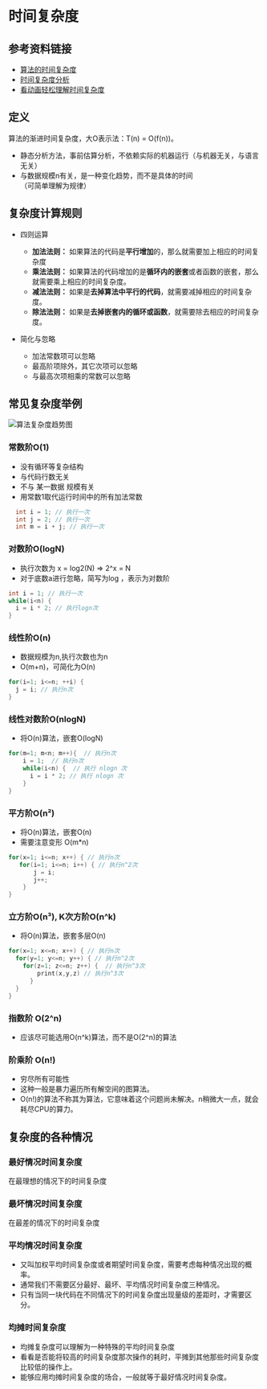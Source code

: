 # 时间复杂度

## 参考资料链接

- [算法的时间复杂度](https://zhuanlan.zhihu.com/p/50479555)
- [时间复杂度分析](https://zhuanlan.zhihu.com/p/361636579)
- [看动画轻松理解时间复杂度](https://www.cxyxiaowu.com/1996.html)

## 定义

算法的渐进时间复杂度，大O表示法：T(n) = O(f(n))。

  - 静态分析方法，事前估算分析，不依赖实际的机器运行（与机器无关，与语言无关）
  - 与数据规模n有关，是<t b b1>一种变化趋势，而不是具体的时间</t>（可简单理解为规律）

## 复杂度计算规则

- 四则运算
  - **加法法则：** 如果算法的代码是**平行增加**的，那么就需要加上相应的时间复杂度
  - **乘法法则：** 如果算法的代码增加的是**循环内的嵌套**或者函数的嵌套，那么就需要乘上相应的时间复杂度。
  - **减法法则：** 如果是**去掉算法中平行的代码**，就需要减掉相应的时间复杂度。
  - **除法法则：** 如果是**去掉嵌套内的循环或函数**，就需要除去相应的时间复杂度。

- 简化与忽略
  - 加法常数项可以忽略
  - 最高阶项除外，其它次项可以忽略
  - 与最高次项相乘的常数可以忽略

## 常见复杂度举例

![算法复杂度趋势图](./images/img-1.png)

### 常数阶O(1)

- 没有循环等复杂结构
- 与代码行数无关
- 不与 某一数据 规模有关
- 用常数1取代运行时间中的所有加法常数

```c
  int i = 1; // 执行一次
  int j = 2; // 执行一次
  int m = i + j; // 执行一次
```

### 对数阶O(logN)

- 执行次数为 x = log2(N) => 2^x = N
- 对于底数a进行忽略，简写为log ，表示为对数阶

```c
int i = 1; // 执行一次
while(i<n) {
  i = i * 2; // 执行logn次
}
```

### 线性阶O(n)

- 数据规模为n,执行次数也为n
- O(m+n)，可简化为O(n)

```c
for(i=1; i<=n; ++i) {
  j = i; // 执行n次
}
```

### 线性对数阶O(nlogN)

- 将O(n)算法，嵌套O(logN)

```c
for(m=1; m<n; m++){  // 执行n次
    i = 1;  // 执行n次
    while(i<n) {  // 执行 nlogn 次
      i = i * 2; // 执行 nlogn 次
    }
}
```

### 平方阶O(n²)

- 将O(n)算法，嵌套O(n)
- 需要注意变形 O(m*n)

```c
for(x=1; i<=n; x++) { // 执行n次
   for(i=1; i<=n; i++) { // 执行n^2次
       j = i;
       j++;
    }
}
```

### 立方阶O(n³), K次方阶O(n^k)

- 将O(n)算法，嵌套多层O(n)

```c
for(x=1; x<=n; x++) { // 执行n次
  for(y=1; y<=n; y++) { // 执行n^2次
    for(z=1; z<=n; z++) {  // 执行n^3次
        print(x,y,z) // 执行n^3次
      }
  }
}
```

### 指数阶 O(2^n)

- 应该尽可能选用O(n^k)算法，而不是O(2^n)的算法

### 阶乘阶 O(n!)

- 穷尽所有可能性
- 这种一般是暴力遍历所有解空间的图算法。
- O(n!)的算法不称其为算法，它意味着这个问题尚未解决。n稍微大一点，就会耗尽CPU的算力。

## 复杂度的各种情况

### 最好情况时间复杂度

在最理想的情况下的时间复杂度

### 最坏情况时间复杂度

在最差的情况下的时间复杂度

### 平均情况时间复杂度

- 又叫加权平均时间复杂度或者期望时间复杂度，需要考虑每种情况出现的概率。
- 通常我们不需要区分最好、最坏、平均情况时间复杂度三种情况。
- 只有当同一块代码在不同情况下的时间复杂度出现量级的差距时，才需要区分。

### 均摊时间复杂度

- 均摊复杂度可以理解为一种特殊的平均时间复杂度
- 看看是否能将较高的时间复杂度那次操作的耗时，平摊到其他那些时间复杂度比较低的操作上。
- 能够应用均摊时间复杂度的场合，一般就等于最好情况时间复杂度。
